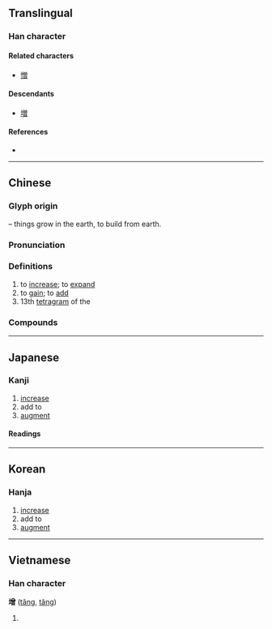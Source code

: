 {{also|増}}
{{character info/new}}
==Translingual==
{{ja-forms|[[増]]|增|增}}

===Han character===
{{Han char|rn=32|rad=土|as=12|sn=15|four=48166|canj=GCWA|ids=⿰土曾}}

====Related characters====
* [[憎]]

====Descendants====
* [[増]]

====References====
* {{Han ref|kx=0238.250|dkj=05454|dj=0477.100|hdz=10489.060|uh=589E|ud=22686|bh=BC57|bd=48215}}

----

==Chinese==
{{zh-forms}}

===Glyph origin===
{{Han etym}}
{{Han compound|土|t1=earth|曾|ls=psc|c1=s|c2=p}} – things grow in the earth, to build from earth.

===Pronunciation===
{{zh-pron
|m=zēng
|ma=Zh-zeng.ogg
|c=zang1,cang4
|h=pfs=chen
|md=
|mn=qz:chng/tw,xm,zz:cheng
|w=1tsen
|mc=y
|oc=y
|cat=v
}}

===Definitions===
{{zh-hanzi}}

# to [[increase]]; to [[expand]]
# to [[gain]]; to [[add]]
# 13th [[tetragram]] of the {{w|Taixuanjing}}

===Compounds===
{{zh-der|增補|增產|增大|增訂|增多|增防|增幅|增高|增光|增廣|增輝|增加|增減|增進|增劇|增刊|增量|增辟|增強|增色|增刪|增設|增生|增收|增添|增修|增益|增印|增援|增長|增值|增殖|倍增|增損|增廣見聞|增聘|年增率|增建|增列|增增減減|增闢|增資|增廣生員|增長見識|增額國代|增韻|增訂版|增福財神|擴增|暴增|添增|有增無減|福履增綏|激增|有增無損|日增月益|陡增|遞增|齒德俱增|累增字|馬齒徒增|蓬蓽增輝|蒲扇價增|逆增|踵事增華|與日俱增}}

----

==Japanese==
{{ja-kanji forms|増|增}}

===Kanji===
{{ja-kanji|grade=|rs=土12|shin=増}}

# [[increase]]
# add to
# [[augment]]

====Readings====
{{ja-readings
|on=ぞう, そう
|kun=ま-す, ふ-える, ふ-やす
}}

----

==Korean==

===Hanja===
{{ko-hanja|hangeul=증|rv=jeung|mr=chŭng}}

# [[increase]]
# add to
# [[augment]]

----

==Vietnamese==

===Han character===
'''增''' ([[tăng]], [[tâng]])

# {{defn|lang=vi}}